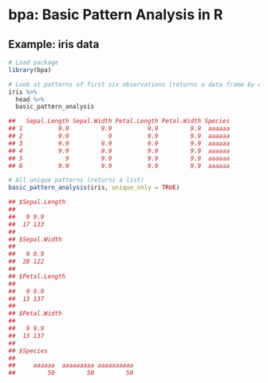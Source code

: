 # bpa: Basic Pattern Analysis in R

## Example: iris data

```r
# Load package
library(bpa)

# Look at patterns of first six observations (returns a data frame by default)
iris %>%
  head %>%
  basic_pattern_analysis

##   Sepal.Length Sepal.Width Petal.Length Petal.Width Species
## 1          9.9         9.9          9.9         9.9  aaaaaa
## 2          9.9           9          9.9         9.9  aaaaaa
## 3          9.9         9.9          9.9         9.9  aaaaaa
## 4          9.9         9.9          9.9         9.9  aaaaaa
## 5            9         9.9          9.9         9.9  aaaaaa
## 6          9.9         9.9          9.9         9.9  aaaaaa

# All unique patterns (returns a list)
basic_pattern_analysis(iris, unique_only = TRUE)

## $Sepal.Length
## 
##   9 9.9 
##  17 133 
## 
## $Sepal.Width
## 
##   9 9.9 
##  28 122 
## 
## $Petal.Length
## 
##   9 9.9 
##  13 137 
## 
## $Petal.Width
## 
##   9 9.9 
##  13 137 
## 
## $Species
## 
##     aaaaaa  aaaaaaaaa aaaaaaaaaa 
##         50         50         50
```
